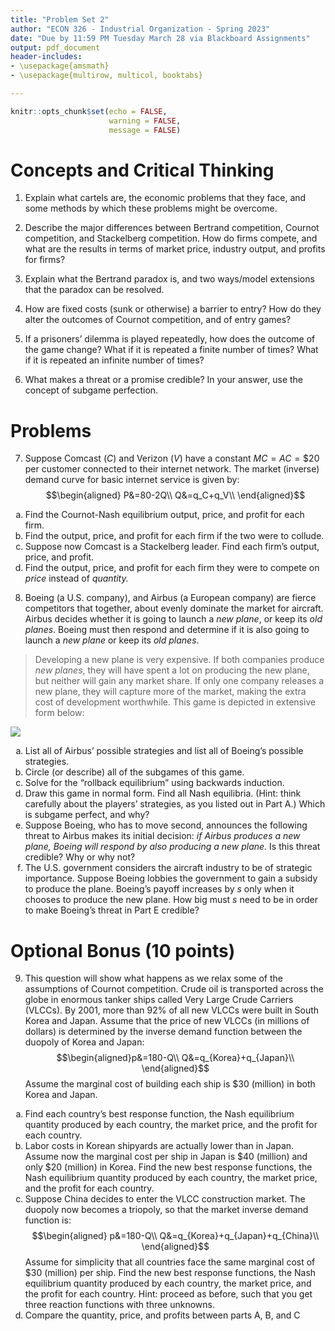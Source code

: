 ```yaml
---
title: "Problem Set 2"
author: "ECON 326 - Industrial Organization - Spring 2023"
date: "Due by 11:59 PM Tuesday March 28 via Blackboard Assignments"
output: pdf_document
header-includes:
- \usepackage{amsmath}
- \usepackage{multirow, multicol, booktabs}

---
```


```r
knitr::opts_chunk$set(echo = FALSE,
                      warning = FALSE,
                      message = FALSE)
```

# Concepts and Critical Thinking

1. Explain what cartels are, the economic problems that they face, and some methods by which these problems might be overcome. 

\vspace{3in}

2. Describe the major differences between Bertrand competition, Cournot competition, and Stackelberg competition. How do firms compete, and what are the results in terms of market price, industry output, and profits for firms?

\clearpage

3. Explain what the Bertrand paradox is, and two ways/model extensions that the paradox can be resolved. 

\vspace{3in}

4. How are fixed costs (sunk or otherwise) a barrier to entry? How do they alter the outcomes of Cournot competition, and of entry games?

\clearpage

5. If a prisoners’ dilemma is played repeatedly, how does the outcome of the game change? What if it is repeated a finite number of times? What if it is repeated an infinite number of times?

\vspace{3in}

6. What makes a threat or a promise credible? In your answer, use the concept of subgame perfection.

\clearpage

# Problems

7. Suppose Comcast $(C)$ and Verizon $(V)$ have a constant $MC=AC=\$20$ per customer connected to their internet network. The market (inverse) demand curve for basic internet service is given by:
$$\begin{aligned}
P&=80-2Q\\
Q&=q_C+q_V\\
\end{aligned}$$

a. Find the Cournot-Nash equilibrium output, price, and profit for each firm.
b. Find the output, price, and profit for each firm if the two were to collude.
c. Suppose now Comcast is a Stackelberg leader. Find each firm's output, price, and profit.
d. Find the output, price, and profit for each firm they were to compete on *price* instead of *quantity.*

\clearpage

8. Boeing (a U.S. company), and Airbus (a European company) are fierce competitors that together, about evenly dominate the market for aircraft. Airbus decides whether it is going to launch a *new plane*, or keep its *old planes*. Boeing must then respond and determine if it is also going to launch a *new plane* or keep its *old planes*. 

> Developing a new plane is very expensive. If both companies produce *new planes*, they will have spent a lot on producing the new plane, but neither will gain any market share. If only one company releases a new plane, they will capture more of the market, making the extra cost of development worthwhile. This game is depicted in extensive form below:

![](../../images/iohwgame.png)

a. List all of Airbus' possible strategies and list all of Boeing's possible strategies.
b. Circle (or describe) all of the subgames of this game.
c. Solve for the "rollback equilibrium" using backwards induction.
d. Draw this game in normal form. Find all Nash equilibria. (Hint: think carefully about the players' strategies, as you listed out in Part A.) Which is subgame perfect, and why?
e. Suppose Boeing, who has to move second, announces the following threat to Airbus makes its initial decision: *if Airbus produces a new plane, Boeing will respond by also producing a new plane.* Is this threat credible? Why or why not?
f. The U.S. government considers the aircraft industry to be of strategic importance. Suppose Boeing lobbies the government to gain a subsidy to produce the plane. Boeing's payoff increases by $s$ only when it chooses to produce the new plane. How big must $s$ need to be in order to make Boeing's threat in Part E credible?

\clearpage

# Optional Bonus (10 points)

9. This question will show what happens as we relax some of the assumptions of Cournot competition. Crude oil is transported across the globe in enormous tanker ships called Very Large Crude Carriers (VLCCs). By 2001, more than 92% of all new VLCCs were built in South Korea and Japan. Assume that the price of new VLCCs (in millions of dollars) is determined by the inverse demand function between the duopoly of Korea and Japan: 
$$\begin{aligned}p&=180-Q\\
Q&=q_{Korea}+q_{Japan}\\
\end{aligned}$$
Assume the marginal cost of building each ship is <span>&#36;</span>30 (million) in both Korea and Japan.

a. Find each country's best response function, the Nash equilibrium quantity produced by each country, the market price, and the profit for each country.
b. Labor costs in Korean shipyards are actually lower than in Japan. Assume now the marginal cost per ship in Japan is <span>&#36;</span>40 (million) and only <span>&#36;</span>20 (million) in Korea. Find the new best response functions, the Nash equilibrium quantity produced by each country, the market price, and the profit for each country.
c. Suppose China decides to enter the VLCC construction market. The duopoly now becomes a triopoly, so that the market inverse demand function is:
$$\begin{aligned}
p&=180-Q\\
Q&=q_{Korea}+q_{Japan}+q_{China}\\
\end{aligned}$$
Assume for simplicity that all countries face the same marginal cost of <span>&#36;</span>30 (million) per ship. Find the new best response functions, the Nash equilibrium quantity produced by each country, the market price, and the profit for each country. Hint: proceed as before, such that you get three reaction functions with three unknowns.
d. Compare the quantity, price, and profits between parts A, B, and C